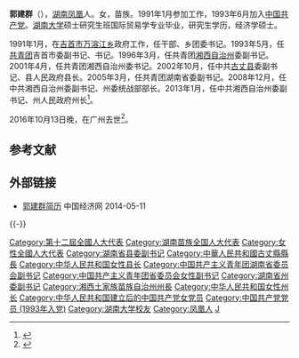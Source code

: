 '''郭建群'''（{{bd|1970年|6月|2016年|10月13日|catIdx=G郭}}），[[湖南|湖南]][[凤凰县|凤凰]]人。女，苗族。1991年1月参加工作，1993年6月加入[[中国共产党|中国共产党]]。[[湖南大学|湖南大学]]硕士研究生班国际贸易学专业毕业，研究生学历，经济学硕士。

1991年1月，在[[吉首市|吉首市]][[万溶江乡|万溶江乡]]政府工作，任干部、乡团委书记。1993年5月，任[[中國共產主義青年團|共青团]]吉首市委副书记、书记。1996年3月，任共青团[[湘西自治州|湘西自治州]]委副书记。2001年4月，任共青团湘西自治州委书记。2002年10月，任中共[[古丈县|古丈县]]委副书记、县人民政府县长。2005年3月，任共青团湖南省委副书记。2008年12月，任中共湘西自治州委副书记、州委统战部部长。2013年1月，任中共湘西自治州委副书记、州人民政府州长<ref>{{cite web|accessdate=2014-06-10|url=http://district.ce.cn/newarea/sddy/201305/27/t20130527_24422074.shtml|title=郭建群当选湘西州州长|publisher=中国经济网|archive-date=2015-05-13|archive-url=https://web.archive.org/web/20150513034222/http://district.ce.cn/newarea/sddy/201305/27/t20130527_24422074.shtml|dead-url=no}}</ref>。

2016年10月13日晚，在广州去世<ref>{{cite web|accessdate=2016-10-13|url=http://www.thepaper.cn/newsDetail_forward_1543203|title=湖南湘西自治州州长郭建群因病医治无效，于广州去世|publisher=澎湃新闻|archive-date=2016-10-18|archive-url=https://web.archive.org/web/20161018200914/http://www.thepaper.cn/newsDetail_forward_1543203|dead-url=no}}</ref>。
==参考文献==
{{reflist}}

==外部链接==
*[http://district.ce.cn/newarea/sddy/201305/27/t20130527_24422074.shtml 郭建群简历] {{Wayback|url=http://district.ce.cn/newarea/sddy/201305/27/t20130527_24422074.shtml |date=20150513034222 }} 中国经济网 2014-05-11

{{-}}
{{start box}}
{{s-gov|prc}}
{{s-before|[[叶红专|叶红专]]}}
{{s-title|[[湘西土家族苗族自治州人民政府|湘西土家族苗族自治州人民政府]]州长|2013年1月—2016年10月}}
{{s-after|[[龙晓华|龙晓华]]}}
{{s-before|[[龙文辉|龙文辉]]}}
{{s-title|[[古丈县人民政府|古丈县人民政府]]县长|2002年10月—2005年3月}}
{{s-after|[[高文化|高文化]]}}
{{s-ppo|cpc}}
{{s-before|[[滕万翠|滕万翠]]}}
{{s-title|[[中国共产党湘西土家族苗族自治州委员会|中国共产党湘西土家族苗族自治州委员会]]统战部部长|2009年1月—2013年1月}}
{{s-after|？}}
{{s-civ}}
{{s-before|[[欧阳旭|欧阳旭]]}}
{{s-title|[[中国共产主义青年团|中国共产主义青年团]]湘西州委书记|2001年4月—2002年12月}}
{{s-after|？}}
{{end box}}

{{湖南省湘西州正职领导人}}

{{DEFAULTSORT:Guo郭}}
[[Category:第十二屆全國人大代表|Category:第十二屆全國人大代表]]
[[Category:湖南苗族全国人大代表|Category:湖南苗族全国人大代表]]
[[Category:女性全國人大代表|Category:女性全國人大代表]]
[[Category:湖南省县委副书记|Category:湖南省县委副书记]]
[[Category:中華人民共和國古丈縣縣長|Category:中華人民共和國古丈縣縣長]]
[[Category:中华人民共和国女性县长|Category:中华人民共和国女性县长]]
[[Category:中国共产主义青年团湖南省委员会副书记|Category:中国共产主义青年团湖南省委员会副书记]]
[[Category:中国共产主义青年团省委员会女性副书记|Category:中国共产主义青年团省委员会女性副书记]]
[[Category:湖南省州委副书记|Category:湖南省州委副书记]]
[[Category:湘西土家族苗族自治州州長|Category:湘西土家族苗族自治州州長]]
[[Category:中华人民共和国女性州长|Category:中华人民共和国女性州长]]
[[Category:中华人民共和国建立后的中国共产党女党员|Category:中华人民共和国建立后的中国共产党女党员]]
[[Category:中国共产党党员_(1993年入党)|Category:中国共产党党员 (1993年入党)]]
[[Category:湖南大学校友|Category:湖南大学校友]]
[[Category:凤凰人|Category:凤凰人]]
[[Category:郭姓|J]]